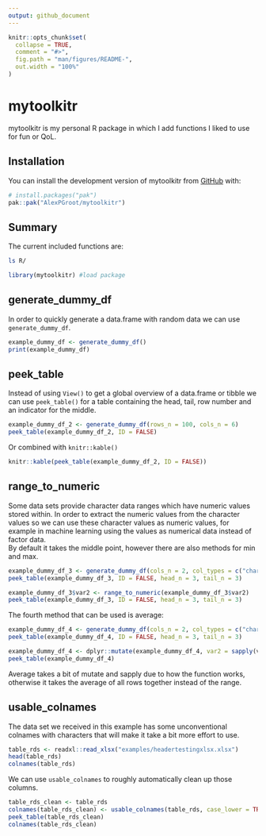 ```yaml
---
output: github_document
---
```


<!-- README.md is generated from README.Rmd. Please edit that file -->

```r
knitr::opts_chunk$set(
  collapse = TRUE,
  comment = "#>",
  fig.path = "man/figures/README-",
  out.width = "100%"
)
```

# mytoolkitr

<!-- badges: start -->
<!-- badges: end -->

mytoolkitr is my personal R package in which I add functions I liked to use for fun or QoL.

## Installation

You can install the development version of mytoolkitr from [GitHub](https://github.com/) with:

``` r
# install.packages("pak")
pak::pak("AlexPGroot/mytoolkitr")
```
## Summary
The current included functions are:

```bash
ls R/
```

```r
library(mytoolkitr) #load package
```

## generate_dummy_df
In order to quickly generate a data.frame with random data we can use `generate_dummy_df`.
```r
example_dummy_df <- generate_dummy_df()
print(example_dummy_df)
```
## peek_table
Instead of using `View()` to get a global overview of a data.frame or tibble we can use `peek_table()` for a table containing the head, tail, row number and an indicator for the middle.
```r
example_dummy_df_2 <- generate_dummy_df(rows_n = 100, cols_n = 6)
peek_table(example_dummy_df_2, ID = FALSE)
```
Or combined with `knitr::kable()`
```r
knitr::kable(peek_table(example_dummy_df_2, ID = FALSE))
```

## range_to_numeric
Some data sets provide character data ranges which have numeric values stored within. In order to extract the numeric values from the character values so we can use these character values as numeric values, for example in machine learning using the values as numerical data instead of factor data.
<br>
By default it takes the middle point, however there are also methods for min and max.
```r
example_dummy_df_3 <- generate_dummy_df(cols_n = 2, col_types = c("character", "range"))
peek_table(example_dummy_df_3, ID = FALSE, head_n = 3, tail_n = 3)

example_dummy_df_3$var2 <- range_to_numeric(example_dummy_df_3$var2)
peek_table(example_dummy_df_3, ID = FALSE, head_n = 3, tail_n = 3)
```
The fourth method that can be used is average:
```r
example_dummy_df_4 <- generate_dummy_df(cols_n = 2, col_types = c("character", "range"))
peek_table(example_dummy_df_4, ID = FALSE, head_n = 3, tail_n = 3)

example_dummy_df_4 <- dplyr::mutate(example_dummy_df_4, var2 = sapply(var2, range_to_numeric, method = "average"))
peek_table(example_dummy_df_4)
```
Average takes a bit of mutate and sapply due to how the function works, otherwise it takes the average of all rows together instead of the range.

## usable_colnames
The data set we received in this example has some unconventional colnames with characters that will make it take a bit more effort to use.
```r
table_rds <- readxl::read_xlsx("examples/headertestingxlsx.xlsx")
head(table_rds)
colnames(table_rds)
```
We can use `usable_colnames` to roughly automatically clean up those columns.
```r
table_rds_clean <- table_rds
colnames(table_rds_clean) <- usable_colnames(table_rds, case_lower = TRUE, space_to = "_")
peek_table(table_rds_clean)
colnames(table_rds_clean)
```

